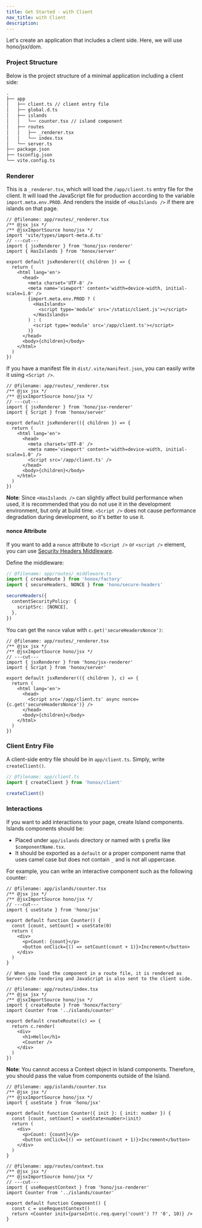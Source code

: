 ```yaml
---
title: Get Started - with Client
nav_title: with Client
description:
---
```


Let's create an application that includes a client side. Here, we will use hono/jsx/dom.

### Project Structure

Below is the project structure of a minimal application including a client side:

```txt
.
├── app
│   ├── client.ts // client entry file
│   ├── global.d.ts
│   ├── islands
│   │   └── counter.tsx // island component
│   ├── routes
│   │   ├── _renderer.tsx
│   │   └── index.tsx
│   └── server.ts
├── package.json
├── tsconfig.json
└── vite.config.ts
```

### Renderer

This is a `_renderer.tsx`, which will load the `/app/client.ts` entry file for the client. It will load the JavaScript file for production according to the variable `import.meta.env.PROD`. And renders the inside of `<HasIslands />` if there are islands on that page.

```tsx
// @filename: app/routes/_renderer.tsx
/** @jsx jsx */
/** @jsxImportSource hono/jsx */
import 'vite/types/import-meta.d.ts'
// ---cut---
import { jsxRenderer } from 'hono/jsx-renderer'
import { HasIslands } from 'honox/server'

export default jsxRenderer(({ children }) => {
  return (
    <html lang='en'>
      <head>
        <meta charset='UTF-8' />
        <meta name='viewport' content='width=device-width, initial-scale=1.0' />
        {import.meta.env.PROD ? (
          <HasIslands>
            <script type='module' src='/static/client.js'></script>
          </HasIslands>
        ) : (
          <script type='module' src='/app/client.ts'></script>
        )}
      </head>
      <body>{children}</body>
    </html>
  )
})
```

If you have a manifest file in `dist/.vite/manifest.json`, you can easily write it using `<Script />`.

```tsx
// @filename: app/routes/_renderer.tsx
/** @jsx jsx */
/** @jsxImportSource hono/jsx */
// ---cut---
import { jsxRenderer } from 'hono/jsx-renderer'
import { Script } from 'honox/server'

export default jsxRenderer(({ children }) => {
  return (
    <html lang='en'>
      <head>
        <meta charset='UTF-8' />
        <meta name='viewport' content='width=device-width, initial-scale=1.0' />
        <Script src='/app/client.ts' />
      </head>
      <body>{children}</body>
    </html>
  )
})
```

**Note**: Since `<HasIslands />` can slightly affect build performance when used, it is recommended that you do not use it in the development environment, but only at build time. `<Script />` does not cause performance degradation during development, so it's better to use it.

#### nonce Attribute

If you want to add a `nonce` attribute to `<Script />` or `<script />` element, you can use [Security Headers Middleware](https://hono.dev/middleware/builtin/secure-headers).

Define the middleware:

```ts
// @filename: app/routes/_middleware.ts
import { createRoute } from 'honox/factory'
import { secureHeaders, NONCE } from 'hono/secure-headers'

secureHeaders({
  contentSecurityPolicy: {
    scriptSrc: [NONCE],
  },
})
```

You can get the `nonce` value with `c.get('secureHeadersNonce')`:

```tsx
// @filename: app/routes/_renderer.tsx
/** @jsx jsx */
/** @jsxImportSource hono/jsx */
// ---cut---
import { jsxRenderer } from 'hono/jsx-renderer'
import { Script } from 'honox/server'

export default jsxRenderer(({ children }, c) => {
  return (
    <html lang='en'>
      <head>
        <Script src='/app/client.ts' async nonce={c.get('secureHeadersNonce')} />
      </head>
      <body>{children}</body>
    </html>
  )
})
```

### Client Entry File

A client-side entry file should be in `app/client.ts`. Simply, write `createClient()`.

```ts
// @filename: app/client.ts
import { createClient } from 'honox/client'

createClient()
```

### Interactions

If you want to add interactions to your page, create Island components. Islands components should be:

- Placed under `app/islands` directory or named with `$` prefix like `$componentName.tsx`.
- It should be exported as a `default` or a proper component name that uses camel case but does not contain `_` and is not all uppercase.

For example, you can write an interactive component such as the following counter:

```tsx
// @filename: app/islands/counter.tsx
/** @jsx jsx */
/** @jsxImportSource hono/jsx */
// ---cut---
import { useState } from 'hono/jsx'

export default function Counter() {
  const [count, setCount] = useState(0)
  return (
    <div>
      <p>Count: {count}</p>
      <button onClick={() => setCount(count + 1)}>Increment</button>
    </div>
  )
}

// When you load the component in a route file, it is rendered as Server-Side rendering and JavaScript is also sent to the client side.

// @filename: app/routes/index.tsx
/** @jsx jsx */
/** @jsxImportSource hono/jsx */
import { createRoute } from 'honox/factory'
import Counter from '../islands/counter'

export default createRoute((c) => {
  return c.render(
    <div>
      <h1>Hello</h1>
      <Counter />
    </div>
  )
})
```

**Note**: You cannot access a Context object in Island components. Therefore, you should pass the value from components outside of the Island.

```tsx
// @filename: app/islands/counter.tsx
/** @jsx jsx */
/** @jsxImportSource hono/jsx */
import { useState } from 'hono/jsx'

export default function Counter({ init }: { init: number }) {
  const [count, setCount] = useState<number>(init)
  return (
    <div>
      <p>Count: {count}</p>
      <button onClick={() => setCount(count + 1)}>Increment</button>
    </div>
  )
}

// @filename: app/routes/context.tsx
/** @jsx jsx */
/** @jsxImportSource hono/jsx */
// ---cut---
import { useRequestContext } from 'hono/jsx-renderer'
import Counter from '../islands/counter'

export default function Component() {
  const c = useRequestContext()
  return <Counter init={parseInt(c.req.query('count') ?? '0', 10)} />
}
```
